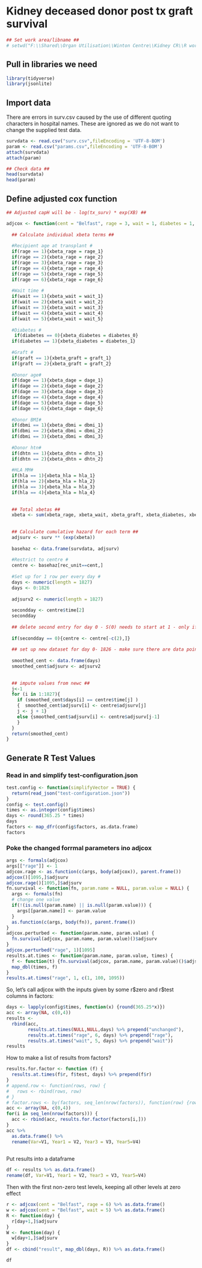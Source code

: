 # Kidney deceased donor post tx graft survival #
```r
## Set work area/libname ##
# setwd("F:\\Shared\\Organ Utilisation\\Winton Centre\\Kidney CR\\R work")
```
## Pull in libraries we need 
```r
library(tidyverse)
library(jsonlite)
```

## Import data ##
There are errors in surv.csv caused by the use of different quoting characters in
hospital names. These are ignored as we do not want to change the supplied test data.
```r
survdata <- read.csv("surv.csv",fileEncoding = 'UTF-8-BOM')
param <- read.csv("params.csv",fileEncoding = 'UTF-8-BOM')
attach(survdata)
attach(param)

## Check data ##
head(survdata)
head(param)
```

## Define adjusted cox function
```r
## Adjusted capH will be - log(tx_surv) * exp(XB) ##

adjcox <- function(cent = "Belfast", rage = 3, wait = 1, diabetes = 1, graft = 1, dage = 4, dbmi = 1, dhtn =2, hla = 1) {
  
  ## Calculate individual xbeta terms ##
  
  #Recipient age at transplant #
  if(rage == 1){xbeta_rage = rage_1}
  if(rage == 2){xbeta_rage = rage_2}
  if(rage == 3){xbeta_rage = rage_3}
  if(rage == 4){xbeta_rage = rage_4}
  if(rage == 5){xbeta_rage = rage_5}
  if(rage == 6){xbeta_rage = rage_6}
  
  #Wait time #
  if(wait == 1){xbeta_wait = wait_1}
  if(wait == 2){xbeta_wait = wait_2}
  if(wait == 3){xbeta_wait = wait_3}
  if(wait == 4){xbeta_wait = wait_4}
  if(wait == 5){xbeta_wait = wait_5}
  
  #Diabetes #
   if(diabetes == 0){xbeta_diabetes = diabetes_0}
  if(diabetes == 1){xbeta_diabetes = diabetes_1}
  
  #Graft #
  if(graft == 1){xbeta_graft = graft_1}
  if(graft == 2){xbeta_graft = graft_2}
 
  #Donor age#
  if(dage == 1){xbeta_dage = dage_1}
  if(dage == 2){xbeta_dage = dage_2}
  if(dage == 3){xbeta_dage = dage_3}
  if(dage == 4){xbeta_dage = dage_4}
  if(dage == 5){xbeta_dage = dage_5}
  if(dage == 6){xbeta_dage = dage_6}
  
  #Donor BMI#
  if(dbmi == 1){xbeta_dbmi = dbmi_1}
  if(dbmi == 2){xbeta_dbmi = dbmi_2}
  if(dbmi == 3){xbeta_dbmi = dbmi_3}
  
  #Donor htn#
  if(dhtn == 1){xbeta_dhtn = dhtn_1}
  if(dhtn == 2){xbeta_dhtn = dhtn_2}
  
  #HLA MM#
  if(hla == 1){xbeta_hla = hla_1}
  if(hla == 2){xbeta_hla = hla_2}
  if(hla == 3){xbeta_hla = hla_3}
  if(hla == 4){xbeta_hla = hla_4}
  
  
  ## Total xbetas ##
  xbeta <- sum(xbeta_rage, xbeta_wait, xbeta_graft, xbeta_diabetes, xbeta_dage, xbeta_dbmi, xbeta_dhtn, xbeta_hla)
  
  
  ## Calculate cumulative hazard for each term ##
  adjsurv <- surv ** (exp(xbeta))
  
  basehaz <- data.frame(survdata, adjsurv)
  
  #Restrict to centre #
  centre <- basehaz[rec_unit==cent,]
  
  #Set up for 1 row per every day #
  days <- numeric(length = 1827)
  days <- 0:1826
  
  adjsurv2 <- numeric(length = 1827)
  
  secondday <- centre$time[2]
  secondday
  
  ## delete second entry for day 0 - S(0) needs to start at 1 - only if second time entry is 0 ##
  
  if(secondday == 0){centre <- centre[-c(2),]}
  
  ## set up new dataset for day 0- 1826 - make sure there are data points for every day ##
  
  smoothed_cent <- data.frame(days)
  smoothed_cent$adjsurv <- adjsurv2
  
  
  ## impute values from newc ##
  j<-1
  for (i in 1:1827){
    if (smoothed_cent$days[i] == centre$time[j] )
    {  smoothed_cent$adjsurv[i] <- centre$adjsurv[j]
    j <- j + 1}
    else {smoothed_cent$adjsurv[i] <- centre$adjsurv[j-1]
    }
  }
  return(smoothed_cent)
}
```
## Generate R Test Values
### Read in and simplify test-configuration.json 
```r
test.config <- function(simplifyVector = TRUE) {
  return(read_json("test-configuration.json"))
}
config <- test.config()
times <- as.integer(config$times)
days <- round(365.25 * times)
days
factors <- map_dfr(config$factors, as.data.frame)
factors

```

### Poke the changed forrmal parameters ino adjcox
```r
args <- formals(adjcox)
args[["rage"]] <- 1
adjcox.rage <- as.function(c(args, body(adjcox)), parent.frame())
adjcox()[1095,]$adjsurv
adjcox.rage()[1095,]$adjsurv
fn.survival <- function(fn, param.name = NULL, param.value = NULL) {
  args <- formals(fn)
  # change one value
  if(!(is.null(param.name) || is.null(param.value))) {
    args[[param.name]] <- param.value
  }
  as.function(c(args, body(fn)), parent.frame())
}
adjcox.perturbed <- function(param.name, param.value) {
  fn.survival(adjcox, param.name, param.value)()$adjsurv
}
adjcox.perturbed("rage", 1)[1095]
results.at.times <- function(param.name, param.value, times) {
  f <- function(t) {fn.survival(adjcox, param.name, param.value)()$adjsurv[t]}
  map_dbl(times, f)
}
results.at.times("rage", 1, c(1, 100, 1095))
```

So, let's call adjcox with the inputs given by some r\$zero and r\$test columns in factors:
```r

days <- lapply(config$times, function(x) {round(365.25*x)})
acc <- array(NA, c(0,4))
results <- 
  rbind(acc,
        results.at.times(NULL,NULL,days) %>% prepend("unchanged"),
        results.at.times("rage", 6, days) %>% prepend("rage"),
        results.at.times("wait", 5, days) %>% prepend("wait"))
results
```
How to make a list of results from factors?
```r
results.for.factor <- function (f) {
  results.at.times(f$r, f$test, days) %>% prepend(f$r)
}
# append.row <- function(rows, row) {
#   rows <- rbind(rows, row)
# }
# factor.rows <- by(factors, seq_len(nrow(factors)), function(row) {row %>% as.data.frame()}, simplify=TRUE)
acc <- array(NA, c(0,4))
for(i in seq_len(nrow(factors))) {
  acc <- rbind(acc, results.for.factor(factors[i,]))
}
acc %>% 
  as.data.frame() %>%
  rename(Var=V1, Year1 = V2, Year3 = V3, Year5=V4)
  

```
Put results into a dataframe
```r
df <- results %>% as.data.frame()
rename(df, Var=V1, Year1 = V2, Year3 = V3, Year5=V4)
```
Then with the first non-zero test levels, keeping all other levels at zero effect
```r
r <- adjcox(cent = "Belfast", rage = 6) %>% as.data.frame()
w <- adjcox(cent = "Belfast", wait = 5) %>% as.data.frame()
R <- function(day) {
  r[day+1,]$adjsurv
}
W <- function(day) {
  w[day+1,]$adjsurv
}
df <- cbind("result", map_dbl(days, R)) %>% as.data.frame()

df
```

<!-- Eliding the plot
test <- adjcox (cent = "Belfast", rage = 3, wait = 1, diabetes = 1, graft = 1, dage = 4, dbmi = 1, dhtn =2, hla = 1 )

#Plotting the output #
plot(y = test$adjsurv, x = test$days, ylab = "Survival", xlab = "Time (days)", ylim = c(0, 1), col = "red")
-->
